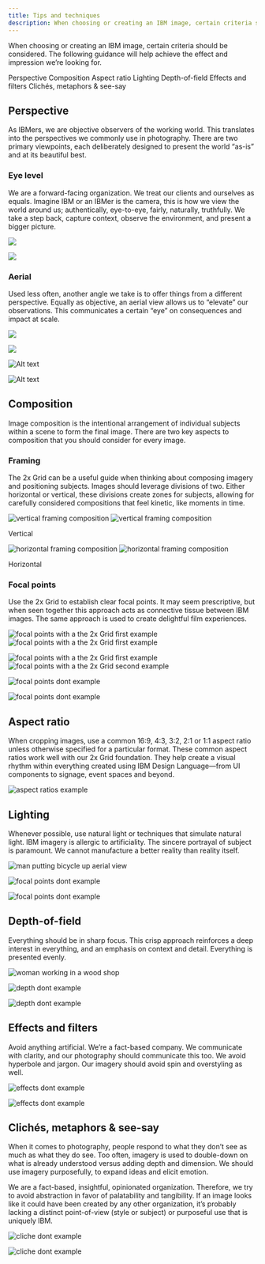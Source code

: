 ```yaml
---
title: Tips and techniques
description: When choosing or creating an IBM image, certain criteria should be considered. This guidance will help achieve the impression we’re looking for.
---
```



<PageDescription>

When choosing or creating an IBM image, certain criteria should be considered.
The following guidance will help achieve the effect and impression we’re
looking for.

</PageDescription>

<AnchorLinks>
  <AnchorLink>Perspective</AnchorLink>
  <AnchorLink>Composition</AnchorLink>
  <AnchorLink>Aspect ratio</AnchorLink>
  <AnchorLink>Lighting</AnchorLink>
  <AnchorLink>Depth-of-field</AnchorLink>
  <AnchorLink>Effects and filters</AnchorLink>
  <AnchorLink>Clichés, metaphors & see-say</AnchorLink>
</AnchorLinks>

## Perspective

As IBMers, we are objective observers of the working world. This translates into the perspectives we commonly use in photography. There are two primary viewpoints, each deliberately designed to present the world “as-is” and at its beautiful best.

### Eye level

We are a forward-facing organization. We treat our clients and ourselves as equals. Imagine IBM or an IBMer is the camera, this is how we view the world around us; authentically, eye-to-eye, fairly, naturally, truthfully. We take a step back, capture context, observe the environment, and present a bigger picture.

<Row className={mockGallery}>

<Column colMd={4} colLg={6}>

![](./images/tips-and-techniques/eye-level-1.jpg)

</Column>
<Column colMd={4} colLg={6}>

![](./images/tips-and-techniques/eye-level-2.jpg)

</Column>

</Row>

### Aerial

Used less often, another angle we take is to offer things from a different perspective. Equally as objective, an aerial view allows us to “elevate” our observations. This communicates a certain “eye” on consequences and impact at scale.

<Row className={mockGallery}>

<Column colMd={4} colLg={6}>

![](./images/tips-and-techniques/aerial-1.jpg)

</Column>
<Column colMd={4} colLg={6}>

![](./images/tips-and-techniques/aerial-2.jpg)

</Column>

</Row>

<DoDontRow>
<DoDont type="dont" caption="Avoid forced perspectives that attempt to add interest to uninteresting subjects" colMd={3}>

![Alt text](images/tips-and-techniques/aerial-dont-1.jpg)

</DoDont>
<DoDont type="dont" caption="Avoid perspectives that are neither overhead or at natural eye-level" colMd={3}>

![Alt text](images/tips-and-techniques/aerial-dont-2.jpg)

</DoDont>
</DoDontRow>

## Composition

Image composition is the intentional arrangement of individual subjects within a scene to form the final image. There are two key aspects to composition that you should consider for every image.

### Framing

The 2x Grid can be a useful guide when thinking about composing imagery and positioning subjects. Images should leverage divisions of two. Either horizontal or vertical, these divisions create zones for subjects, allowing for carefully considered compositions that feel kinetic, like moments in time.

<ArtDirection>

![vertical framing composition](./images/tips-and-techniques/framing-mobile-1.jpg)
![vertical framing composition](./images/tips-and-techniques/framing-1.jpg)

</ArtDirection>

<Caption>Vertical</Caption>

<ArtDirection>

![horizontal framing composition](./images/tips-and-techniques/framing-mobile-2.jpg)
![horizontal framing composition](./images/tips-and-techniques/framing-2.jpg)

</ArtDirection>

<Caption>Horizontal</Caption>

### Focal points

Use the 2x Grid to establish clear focal points. It may seem prescriptive, but when seen together this approach acts as connective tissue between IBM images. The same approach is used to create delightful film experiences.

<ArtDirection>

![focal points with a the 2x Grid first example](./images/tips-and-techniques/focal-mobile-1.jpg)
![focal points with a the 2x Grid first example](./images/tips-and-techniques/focal-1.jpg)

</ArtDirection>

<ArtDirection>

![focal points with a the 2x Grid first example](./images/tips-and-techniques/focal-mobile-2.jpg)
![focal points with a the 2x Grid second example](./images/tips-and-techniques/focal-2.jpg)

</ArtDirection>

<DoDontRow>
<DoDont
  type="dont"
  caption="Avoid having no center of interest and drawing attention to an empty center" colMd={3}>

![focal points dont example](./images/tips-and-techniques/focal-dont-1.jpg)

</DoDont>
<DoDont
  type="dont"
  caption="Avoid conflicting focal points and no clear alignments to a grid" colMd={3} >

![focal points dont example](./images/tips-and-techniques/focal-dont-2.jpg)

</DoDont>
</DoDontRow>

## Aspect ratio

When cropping images, use a common 16:9, 4:3, 3:2, 2:1 or 1:1 aspect ratio unless otherwise specified for a particular format. These common aspect ratios work well with our 2x Grid foundation. They help create a visual rhythm within everything created using IBM Design Language—from UI components to signage, event spaces and beyond.

![aspect ratios example](./images/tips-and-techniques/aspect-ratios.png)

## Lighting

Whenever possible, use natural light or techniques that simulate natural light. IBM imagery is allergic to artificiality. The sincere portrayal of subject is paramount. We cannot manufacture a better reality than reality itself.

![man putting bicycle up aerial view](./images/tips-and-techniques/light-1.jpg)

<DoDontRow>
<DoDont
  type="dont"
  caption="Avoid overly warm, glowing, or “golden hour” photographs" colMd={3} >

![focal points dont example](./images/tips-and-techniques/light-dont-1.jpg)

</DoDont>
<DoDont
  type="dont"
  caption="Avoid color washes and grading" colMd={3}>

![focal points dont example](./images/tips-and-techniques/light-dont-2.jpg)

</DoDont>
</DoDontRow>

## Depth-of-field

Everything should be in sharp focus. This crisp approach reinforces a deep interest in everything, and an emphasis on context and detail. Everything is presented evenly.

![woman working in a wood shop](./images/tips-and-techniques/depth-1.jpg)

<DoDontRow>
<DoDont
  type="dont"
  caption="Avoid images with soft focus" colMd={3} >

![depth dont example](./images/tips-and-techniques/depth-dont-1.jpg)

</DoDont>
<DoDont
  type="dont"
  caption="Avoid images that fall off focus too quickly" colMd={3} >

![depth dont example](./images/tips-and-techniques/depth-dont-2.jpg)

</DoDont>
</DoDontRow>

## Effects and filters

Avoid anything artificial. We’re a fact-based company. We communicate with clarity, and our photography should communicate this too. We avoid hyperbole and jargon. Our imagery should avoid spin and overstyling as well.

<DoDontRow>
<DoDont
  type="dont"
  caption="Avoid images with added glare or elements that have been clearly added via photoshop" colMd={3} >

![effects dont example](./images/tips-and-techniques/effects-dont-1.jpg)

</DoDont>
<DoDont
  type="dont"
  caption="Avoid images that have color or image overlays" colMd={3} >

![effects dont example](./images/tips-and-techniques/effects-dont-2.jpg)

</DoDont>
</DoDontRow>

## Clichés, metaphors & see-say

When it comes to photography, people respond to what they don’t see as much as what they do see. Too often, imagery is used to double-down on what is already understood versus adding depth and dimension. We should use imagery purposefully, to expand ideas and elicit emotion.

We are a fact-based, insightful, opinionated organization. Therefore, we try to avoid abstraction in favor of palatability and tangibility. If an image looks like it could have been created by any other organization, it’s probably lacking a distinct point-of-view (style or subject) or purposeful use that is uniquely IBM.

<DoDontRow>
<DoDont
  type="dont"
  caption="Avoid cliché images that attempt to loosely represent a concept while not portraying the real world at work" colMd={3} >

![cliche dont example](./images/tips-and-techniques/cliche-dont-1.jpg)

</DoDont>
<DoDont
  type="dont"
  caption="Avoid images that are both unrealistic and common" colMd={3} >

![cliche dont example](./images/tips-and-techniques/cliche-dont-2.jpg)

</DoDont>
</DoDontRow>
